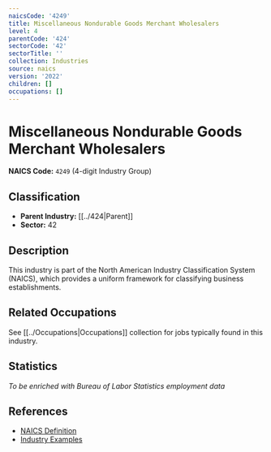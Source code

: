 ```yaml
---
naicsCode: '4249'
title: Miscellaneous Nondurable Goods Merchant Wholesalers
level: 4
parentCode: '424'
sectorCode: '42'
sectorTitle: ''
collection: Industries
source: naics
version: '2022'
children: []
occupations: []
---
```

# Miscellaneous Nondurable Goods Merchant Wholesalers

**NAICS Code:** `4249` (4-digit Industry Group)

## Classification

- **Parent Industry:** [[../424|Parent]]
- **Sector:** 42

## Description

This industry is part of the North American Industry Classification System (NAICS), which provides a uniform framework for classifying business establishments.

## Related Occupations

See [[../Occupations|Occupations]] collection for jobs typically found in this industry.

## Statistics

*To be enriched with Bureau of Labor Statistics employment data*

## References

- [NAICS Definition](https://www.census.gov/naics/)
- [Industry Examples](https://www.census.gov/naics/2022NAICS/)
